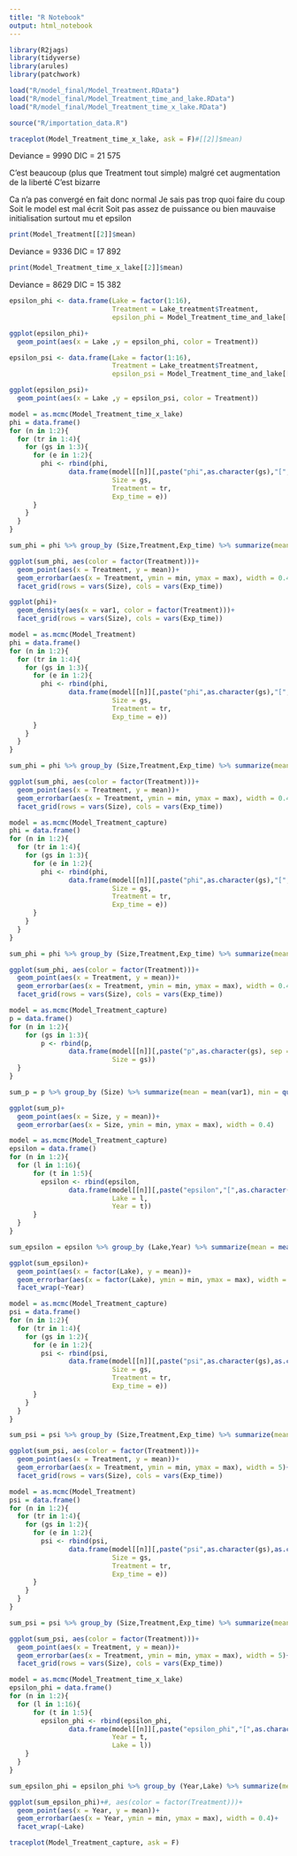 ```yaml
---
title: "R Notebook"
output: html_notebook
---
```



```r
library(R2jags)
library(tidyverse)
library(arules)
library(patchwork)

load("R/model_final/Model_Treatment.RData")
load("R/model_final/Model_Treatment_time_and_lake.RData")
load("R/model_final/Model_Treatment_time_x_lake.RData")

source("R/importation_data.R")
```

```r
traceplot(Model_Treatment_time_x_lake, ask = F)#[[2]]$mean)
```

Deviance = 9990
DIC = 21 575

C'est beaucoup (plus que Treatment tout simple) malgré cet augmentation de la liberté
C'est bizarre

Ca n'a pas convergé en fait donc normal
Je sais pas trop quoi faire du coup 
  Soit le model est mal écrit
  Soit pas assez de puissance
  ou bien mauvaise initialisation
    surtout mu et epsilon


```r
print(Model_Treatment[[2]]$mean)
```

Deviance = 9336
DIC = 17 892

```r
print(Model_Treatment_time_x_lake[[2]]$mean)
```

Deviance = 8629
DIC = 15 382

```r
epsilon_phi <- data.frame(Lake = factor(1:16), 
                          Treatment = Lake_treatment$Treatment, 
                          epsilon_phi = Model_Treatment_time_and_lake[[2]]$mean$epsilon_phi)

ggplot(epsilon_phi)+
  geom_point(aes(x = Lake ,y = epsilon_phi, color = Treatment))
```

```r
epsilon_psi <- data.frame(Lake = factor(1:16), 
                          Treatment = Lake_treatment$Treatment, 
                          epsilon_psi = Model_Treatment_time_and_lake[[2]]$mean$epsilon_psi)

ggplot(epsilon_psi)+
  geom_point(aes(x = Lake ,y = epsilon_psi, color = Treatment))
```

```r
model = as.mcmc(Model_Treatment_time_x_lake)
phi = data.frame()
for (n in 1:2){
  for (tr in 1:4){
    for (gs in 1:3){
      for (e in 1:2){
        phi <- rbind(phi, 
               data.frame(model[[n]][,paste("phi",as.character(gs),"[",as.character(tr),",",as.character(e),"]", sep = "")],
                          Size = gs,
                          Treatment = tr,
                          Exp_time = e))
      }
    }
  }
}

sum_phi = phi %>% group_by (Size,Treatment,Exp_time) %>% summarize(mean = mean(var1), min = quantile(var1,0.025), max = quantile(var1,0.975))

ggplot(sum_phi, aes(color = factor(Treatment)))+
  geom_point(aes(x = Treatment, y = mean))+
  geom_errorbar(aes(x = Treatment, ymin = min, ymax = max), width = 0.4)+
  facet_grid(rows = vars(Size), cols = vars(Exp_time))

ggplot(phi)+
  geom_density(aes(x = var1, color = factor(Treatment)))+
  facet_grid(rows = vars(Size), cols = vars(Exp_time))

```

```r
model = as.mcmc(Model_Treatment)
phi = data.frame()
for (n in 1:2){
  for (tr in 1:4){
    for (gs in 1:3){
      for (e in 1:2){
        phi <- rbind(phi, 
               data.frame(model[[n]][,paste("phi",as.character(gs),"[",as.character(tr),",",as.character(e),"]", sep = "")],
                          Size = gs,
                          Treatment = tr,
                          Exp_time = e))
      }
    }
  }
}

sum_phi = phi %>% group_by (Size,Treatment,Exp_time) %>% summarize(mean = mean(var1), min = quantile(var1,0.025), max = quantile(var1,0.975))

ggplot(sum_phi, aes(color = factor(Treatment)))+
  geom_point(aes(x = Treatment, y = mean))+
  geom_errorbar(aes(x = Treatment, ymin = min, ymax = max), width = 0.4)+
  facet_grid(rows = vars(Size), cols = vars(Exp_time))
```

```r
model = as.mcmc(Model_Treatment_capture)
phi = data.frame()
for (n in 1:2){
  for (tr in 1:4){
    for (gs in 1:3){
      for (e in 1:2){
        phi <- rbind(phi, 
               data.frame(model[[n]][,paste("phi",as.character(gs),"[",as.character(tr),",",as.character(e),"]", sep = "")],
                          Size = gs,
                          Treatment = tr,
                          Exp_time = e))
      }
    }
  }
}

sum_phi = phi %>% group_by (Size,Treatment,Exp_time) %>% summarize(mean = mean(var1), min = quantile(var1,0.025), max = quantile(var1,0.975))

ggplot(sum_phi, aes(color = factor(Treatment)))+
  geom_point(aes(x = Treatment, y = mean))+
  geom_errorbar(aes(x = Treatment, ymin = min, ymax = max), width = 0.4)+
  facet_grid(rows = vars(Size), cols = vars(Exp_time))
```

```r
model = as.mcmc(Model_Treatment_capture)
p = data.frame()
for (n in 1:2){
    for (gs in 1:3){
        p <- rbind(p, 
               data.frame(model[[n]][,paste("p",as.character(gs), sep = "")],
                          Size = gs))
  }
}

sum_p = p %>% group_by (Size) %>% summarize(mean = mean(var1), min = quantile(var1,0.025), max = quantile(var1,0.975))

ggplot(sum_p)+
  geom_point(aes(x = Size, y = mean))+
  geom_errorbar(aes(x = Size, ymin = min, ymax = max), width = 0.4)
```

```r
model = as.mcmc(Model_Treatment_capture)
epsilon = data.frame()
for (n in 1:2){
  for (l in 1:16){
      for (t in 1:5){
        epsilon <- rbind(epsilon, 
               data.frame(model[[n]][,paste("epsilon","[",as.character(l),",",as.character(t),"]", sep = "")],
                          Lake = l,
                          Year = t))
      }
  }
}

sum_epsilon = epsilon %>% group_by (Lake,Year) %>% summarize(mean = mean(var1), min = quantile(var1,0.025), max = quantile(var1,0.975))

ggplot(sum_epsilon)+
  geom_point(aes(x = factor(Lake), y = mean))+
  geom_errorbar(aes(x = factor(Lake), ymin = min, ymax = max), width = 0.4)+
  facet_wrap(~Year)
```

```r
model = as.mcmc(Model_Treatment_capture)
psi = data.frame()
for (n in 1:2){
  for (tr in 1:4){
    for (gs in 1:2){
      for (e in 1:2){
        psi <- rbind(psi, 
               data.frame(model[[n]][,paste("psi",as.character(gs),as.character(gs+1),"[",as.character(tr),",",as.character(e),"]", sep = "")],
                          Size = gs,
                          Treatment = tr,
                          Exp_time = e))
      }
    }
  }
}

sum_psi = psi %>% group_by (Size,Treatment,Exp_time) %>% summarize(mean = mean(var1), min = quantile(var1,0.025), max = quantile(var1,0.975))

ggplot(sum_psi, aes(color = factor(Treatment)))+
  geom_point(aes(x = Treatment, y = mean))+
  geom_errorbar(aes(x = Treatment, ymin = min, ymax = max), width = 5)+
  facet_grid(rows = vars(Size), cols = vars(Exp_time))
```

```r
model = as.mcmc(Model_Treatment)
psi = data.frame()
for (n in 1:2){
  for (tr in 1:4){
    for (gs in 1:2){
      for (e in 1:2){
        psi <- rbind(psi, 
               data.frame(model[[n]][,paste("psi",as.character(gs),as.character(gs+1),"[",as.character(tr),",",as.character(e),"]", sep = "")],
                          Size = gs,
                          Treatment = tr,
                          Exp_time = e))
      }
    }
  }
}

sum_psi = psi %>% group_by (Size,Treatment,Exp_time) %>% summarize(mean = mean(var1), min = quantile(var1,0.025), max = quantile(var1,0.975))

ggplot(sum_psi, aes(color = factor(Treatment)))+
  geom_point(aes(x = Treatment, y = mean))+
  geom_errorbar(aes(x = Treatment, ymin = min, ymax = max), width = 5)+
  facet_grid(rows = vars(Size), cols = vars(Exp_time))
```

```r
model = as.mcmc(Model_Treatment_time_x_lake)
epsilon_phi = data.frame()
for (n in 1:2){
  for (l in 1:16){
      for (t in 1:5){
        epsilon_phi <- rbind(epsilon_phi, 
               data.frame(model[[n]][,paste("epsilon_phi","[",as.character(l),",",as.character(t),"]", sep = "")],
                          Year = t,
                          Lake = l))
    }
  }
}

sum_epsilon_phi = epsilon_phi %>% group_by (Year,Lake) %>% summarize(mean = mean(var1), min = quantile(var1,0.025), max = quantile(var1,0.975))

ggplot(sum_epsilon_phi)+#, aes(color = factor(Treatment)))+
  geom_point(aes(x = Year, y = mean))+
  geom_errorbar(aes(x = Year, ymin = min, ymax = max), width = 0.4)+
  facet_wrap(~Lake)
```

```r
traceplot(Model_Treatment_capture, ask = F)
```







